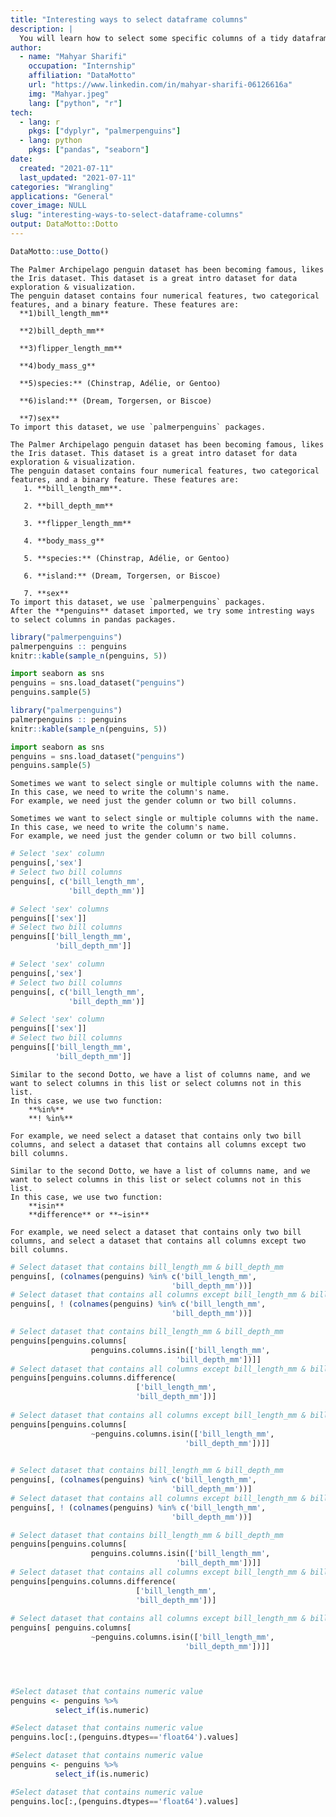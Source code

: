 ```yaml
---
title: "Interesting ways to select dataframe columns"
description: |
  You will learn how to select some specific columns of a tidy dataframe professionally.
author:
  - name: "Mahyar Sharifi"
    occupation: "Internship"
    affiliation: "DataMotto"
    url: "https://www.linkedin.com/in/mahyar-sharifi-06126616a"
    img: "Mahyar.jpeg"
    lang: ["python", "r"]
tech:
  - lang: r
    pkgs: ["dyplyr", "palmerpenguins"]
  - lang: python
    pkgs: ["pandas", "seaborn"]
date:
  created: "2021-07-11"
  last_updated: "2021-07-11"
categories: "Wrangling"
applications: "General"
cover_image: NULL
slug: "interesting-ways-to-select-dataframe-columns"
output: DataMotto::Dotto
---
```


```r
DataMotto::use_Dotto()
```

<!-- Dot 1, lang: r,python ------------------------------------------------>

```block
The Palmer Archipelago penguin dataset has been becoming famous, likes the Iris dataset. This dataset is a great intro dataset for data exploration & visualization. 
The penguin dataset contains four numerical features, two categorical features, and a binary feature. These features are:
  **1)bill_length_mm**
  
  **2)bill_depth_mm**
  
  **3)flipper_length_mm**
  
  **4)body_mass_g**
  
  **5)species:** (Chinstrap, Adélie, or Gentoo)
  
  **6)island:** (Dream, Torgersen, or Biscoe)
  
  **7)sex**
To import this dataset, we use `palmerpenguins` packages.
```

```block
The Palmer Archipelago penguin dataset has been becoming famous, likes the Iris dataset. This dataset is a great intro dataset for data exploration & visualization. 
The penguin dataset contains four numerical features, two categorical features, and a binary feature. These features are:
   1. **bill_length_mm**.
  
   2. **bill_depth_mm**
  
   3. **flipper_length_mm**
  
   4. **body_mass_g**
  
   5. **species:** (Chinstrap, Adélie, or Gentoo)
  
   6. **island:** (Dream, Torgersen, or Biscoe)
  
   7. **sex**
To import this dataset, we use `palmerpenguins` packages.
After the **penguins** dataset imported, we try some intresting ways to select columns in pandas packages.
```

```r
library("palmerpenguins")
palmerpenguins :: penguins
knitr::kable(sample_n(penguins, 5))
```

```python
import seaborn as sns
penguins = sns.load_dataset("penguins")
penguins.sample(5)
```

```r
library("palmerpenguins")
palmerpenguins :: penguins
knitr::kable(sample_n(penguins, 5))
```


```python
import seaborn as sns
penguins = sns.load_dataset("penguins")
penguins.sample(5)
```

<!-- Dot 2, lang: r,python ------------------------------------------------>

```block
Sometimes we want to select single or multiple columns with the name. In this case, we need to write the column's name.
For example, we need just the gender column or two bill columns.
```

```block
Sometimes we want to select single or multiple columns with the name. In this case, we need to write the column's name.
For example, we need just the gender column or two bill columns.
```

```r
# Select 'sex' column
penguins[,'sex']
# Select two bill columns
penguins[, c('bill_length_mm',
             'bill_depth_mm')]
```

```python
# Select 'sex' columns
penguins[['sex']]
# Select two bill columns
penguins[['bill_length_mm',
          'bill_depth_mm']]
```

```r
# Select 'sex' column
penguins[,'sex']
# Select two bill columns
penguins[, c('bill_length_mm',
             'bill_depth_mm')]
```

```python
# Select 'sex' column
penguins[['sex']]
# Select two bill columns
penguins[['bill_length_mm',
          'bill_depth_mm']]
```

<!-- Dot 3, lang: r,python ------------------------------------------------>

```block
Similar to the second Dotto, we have a list of columns name, and we want to select columns in this list or select columns not in this list.
In this case, we use two function:
    **%in%**
    **! %in%**
    
For example, we need select a dataset that contains only two bill columns, and select a dataset that contains all columns except two bill columns. 
```

```block
Similar to the second Dotto, we have a list of columns name, and we want to select columns in this list or select columns not in this list.
In this case, we use two function:
    **isin**
    **difference** or **~isin**
    
For example, we need select a dataset that contains only two bill columns, and select a dataset that contains all columns except two bill columns. 
```

```r
# Select dataset that contains bill_length_mm & bill_depth_mm
penguins[, (colnames(penguins) %in% c('bill_length_mm', 
                                    'bill_depth_mm'))]
# Select dataset that contains all columns except bill_length_mm & bill_depth_mm
penguins[, ! (colnames(penguins) %in% c('bill_length_mm', 
                                    'bill_depth_mm'))]
```

```python
# Select dataset that contains bill_length_mm & bill_depth_mm
penguins[penguins.columns[
                  penguins.columns.isin(['bill_length_mm',
                                     'bill_depth_mm'])]]
# Select dataset that contains all columns except bill_length_mm & bill_depth_mm _First Way
penguins[penguins.columns.difference(
                            ['bill_length_mm',
                            'bill_depth_mm'])]
                                           
# Select dataset that contains all columns except bill_length_mm & bill_depth_mm _Second Way                                           
penguins[penguins.columns[
                  ~penguins.columns.isin(['bill_length_mm',
                                       'bill_depth_mm'])]]
                                     
```

```r
# Select dataset that contains bill_length_mm & bill_depth_mm
penguins[, (colnames(penguins) %in% c('bill_length_mm', 
                                    'bill_depth_mm'))]
# Select dataset that contains all columns except bill_length_mm & bill_depth_mm
penguins[, ! (colnames(penguins) %in% c('bill_length_mm', 
                                    'bill_depth_mm'))]
```

```python
# Select dataset that contains bill_length_mm & bill_depth_mm
penguins[penguins.columns[
                  penguins.columns.isin(['bill_length_mm',
                                     'bill_depth_mm'])]]
# Select dataset that contains all columns except bill_length_mm & bill_depth_mm _First Way
penguins[penguins.columns.difference(
                            ['bill_length_mm',
                            'bill_depth_mm'])]
                                           
# Select dataset that contains all columns except bill_length_mm & bill_depth_mm _Second Way                                           
penguins[ penguins.columns[
                  ~penguins.columns.isin(['bill_length_mm',
                                       'bill_depth_mm'])]]
                                       
```

<!-- Dot 4, lang: r,python ------------------------------------------------>

```block
```

```block
```

```r
#Select dataset that contains numeric value
penguins <- penguins %>%
          select_if(is.numeric)
```

```python
#Select dataset that contains numeric value
penguins.loc[:,(penguins.dtypes=='float64').values]
```

```r
#Select dataset that contains numeric value
penguins <- penguins %>%
          select_if(is.numeric)
```

```python
#Select dataset that contains numeric value
penguins.loc[:,(penguins.dtypes=='float64').values]
```

<!-- Dot 5, lang: r,python ------------------------------------------------>

```block
```

```block
```

```r
```

```python
```

```r
```

```python
```

<!-- Dot 6, lang: r,python ------------------------------------------------>

```block
```

```block
```

```r
```

```python
```

```r
```

```python
```
